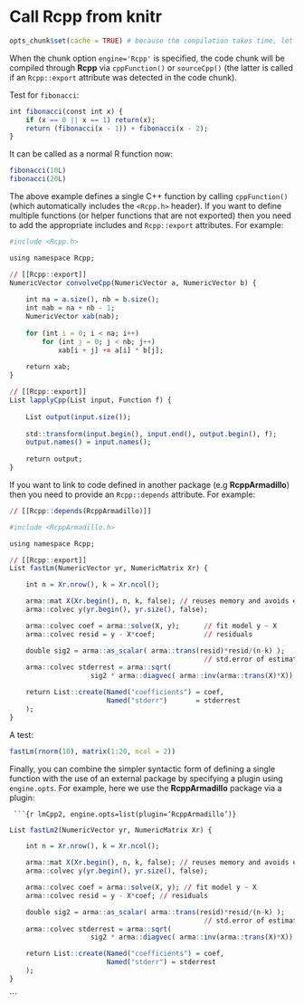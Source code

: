 # Call Rcpp from knitr

```r
opts_chunk$set(cache = TRUE) # because the compilation takes time, let's cache it
```

When the chunk option `engine='Rcpp'` is specified, the code chunk will be compiled through **Rcpp** via `cppFunction()` or `sourceCpp()` (the latter is called if an `Rcpp::export` attribute was detected in the code chunk).

Test for `fibonacci`:

```r
int fibonacci(const int x) {
    if (x == 0 || x == 1) return(x);
    return (fibonacci(x - 1)) + fibonacci(x - 2);
}
```

It can be called as a normal R function now:

```r
fibonacci(10L)
fibonacci(20L)
```

The above example defines a single C++ function by calling `cppFunction()`(which automatically includes the `<Rcpp.h>` header). If you want to define multiple functions (or helper functions that are not exported) then you need to add the appropriate includes and `Rcpp::export` attributes. For example:

```r
#include <Rcpp.h>

using namespace Rcpp;

// [[Rcpp::export]]
NumericVector convolveCpp(NumericVector a, NumericVector b) {
  
    int na = a.size(), nb = b.size();
    int nab = na + nb - 1;
    NumericVector xab(nab);
    
    for (int i = 0; i < na; i++)
        for (int j = 0; j < nb; j++)
            xab[i + j] += a[i] * b[j];
    
    return xab;
}

// [[Rcpp::export]]
List lapplyCpp(List input, Function f) {
    
    List output(input.size());
    
    std::transform(input.begin(), input.end(), output.begin(), f);
    output.names() = input.names();
    
    return output;
}
```

If you want to link to code defined in another package (e.g **RcppArmadillo**) then you need to provide an `Rcpp::depends` attribute. For example:

```r
// [[Rcpp::depends(RcppArmadillo)]]

#include <RcppArmadillo.h>

using namespace Rcpp;

// [[Rcpp::export]]
List fastLm(NumericVector yr, NumericMatrix Xr) {

    int n = Xr.nrow(), k = Xr.ncol();

    arma::mat X(Xr.begin(), n, k, false); // reuses memory and avoids extra copy
    arma::colvec y(yr.begin(), yr.size(), false);

    arma::colvec coef = arma::solve(X, y);      // fit model y ~ X
    arma::colvec resid = y - X*coef;            // residuals

    double sig2 = arma::as_scalar( arma::trans(resid)*resid/(n-k) );
                                                // std.error of estimate
    arma::colvec stderrest = arma::sqrt(
                    sig2 * arma::diagvec( arma::inv(arma::trans(X)*X)) );

    return List::create(Named("coefficients") = coef,
                        Named("stderr")       = stderrest
    );
}
```

A test:

```r
fastLm(rnorm(10), matrix(1:20, ncol = 2))
```

Finally, you can combine the simpler syntactic form of defining a single function with the use of an external package by specifying a plugin using `engine.opts`. For example, here we use the **RcppArmadillo** package via a plugin:

<code>
&#96;&#96;&#96;{r lmCpp2, engine.opts=list(plugin='RcppArmadillo')}
</code>
```r
List fastLm2(NumericVector yr, NumericMatrix Xr) {

    int n = Xr.nrow(), k = Xr.ncol();

    arma::mat X(Xr.begin(), n, k, false); // reuses memory and avoids extra copy
    arma::colvec y(yr.begin(), yr.size(), false);

    arma::colvec coef = arma::solve(X, y); // fit model y ~ X
    arma::colvec resid = y - X*coef; // residuals

    double sig2 = arma::as_scalar( arma::trans(resid)*resid/(n-k) );
                                                // std.error of estimate
    arma::colvec stderrest = arma::sqrt(
                    sig2 * arma::diagvec( arma::inv(arma::trans(X)*X)) );

    return List::create(Named("coefficients") = coef,
                        Named("stderr") = stderrest
    );
}
```
&#96;&#96;&#96;
